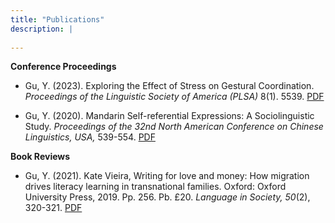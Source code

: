 ```yaml
---
title: "Publications"
description: |
  
---
```


**Conference Proceedings**

* Gu, Y. (2023). Exploring the Effect of Stress on Gestural Coordination. _Proceedings of the Linguistic Society of America (PLSA)_ 8(1). 5539. [PDF](publications/LSA_prd_23.pdf)

* Gu, Y. (2020). Mandarin Self-referential Expressions: A Sociolinguistic Study. _Proceedings of the 32nd North American Conference on Chinese Linguistics, USA,_ 539-554. [PDF](publications/Pro_NACCL32_Part05_42_Gu_P539.pdf)

**Book Reviews**

* Gu, Y. (2021). Kate Vieira, Writing for love and money: How migration drives literacy learning in transnational families. Oxford: Oxford University Press, 2019. Pp. 256. Pb. £20. _Language in Society, 50_(2), 320-321. [PDF](publications/kate_vieira_writing_for_love_and_money.pdf)
